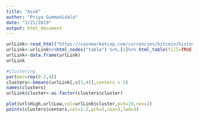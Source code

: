 ---
title: "Ass8"
author: "Priya Gummadidala"
date: "3/21/2019"
output: html_document
---



```{r}
urlLink<-read_html("https://coinmarketcap.com/currencies/bitcoin/historical-data/")
urlLink<-urlLink%>%html_nodes("table") %>%.[1]%>% html_table(fill=TRUE)
urlLink<-data.frame(urlLink)
urlLink

#clustering 
par(mar=rep(0.2,4))
clusters<-kmeans(urlLink[,c(3,4)],centers = 2)
names(clusters)
urlLink$cluster<-as.factor(clusters$cluster)

plot(url$High,url$Low,col=urlLink$cluster,pch=19,cex=2)
points(clusters$centers,col=1:2,pch=3,cex=3,lwd=3)

```

```{r}


```


